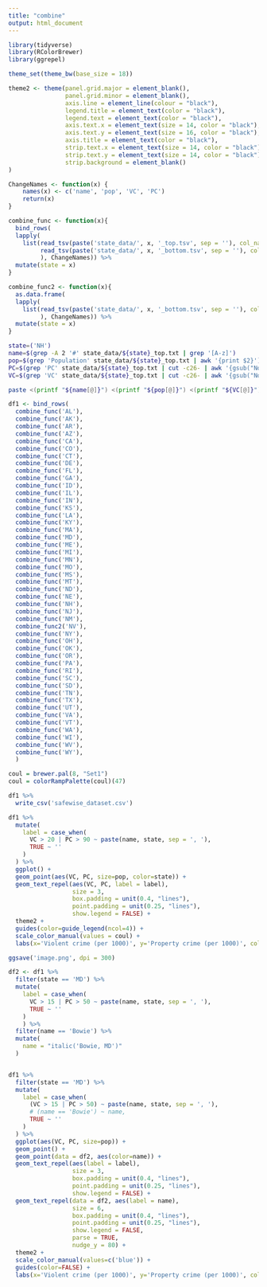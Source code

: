 ```yaml
---
title: "combine"
output: html_document
---
```


```r
library(tidyverse)
library(RColorBrewer)
library(ggrepel)

theme_set(theme_bw(base_size = 18))

theme2 <- theme(panel.grid.major = element_blank(),
                panel.grid.minor = element_blank(),
                axis.line = element_line(colour = "black"),
                legend.title = element_text(color = "black"),
                legend.text = element_text(color = "black"),
                axis.text.x = element_text(size = 14, color = "black"),
                axis.text.y = element_text(size = 16, color = "black"),
                axis.title = element_text(color = "black"),
                strip.text.x = element_text(size = 14, color = "black"),
                strip.text.y = element_text(size = 14, color = "black"),
                strip.background = element_blank()
)
```

```r
ChangeNames <- function(x) {
    names(x) <- c('name', 'pop', 'VC', 'PC')
    return(x)
}

combine_func <- function(x){
  bind_rows(
  lapply(
    list(read_tsv(paste('state_data/', x, '_top.tsv', sep = ''), col_names = FALSE), 
         read_tsv(paste('state_data/', x, '_bottom.tsv', sep = ''), col_names = FALSE) %>% select(-X1)
         ), ChangeNames)) %>% 
  mutate(state = x)
}

combine_func2 <- function(x){
  as.data.frame(
  lapply(
    list(read_tsv(paste('state_data/', x, '_bottom.tsv', sep = ''), col_names = FALSE)#  %>% select(-X1)
         ), ChangeNames)) %>% 
  mutate(state = x)
}
```

```bash
state=('NH')
name=$(grep -A 2 '#' state_data/${state}_top.txt | grep '[A-z]')
pop=$(grep 'Population' state_data/${state}_top.txt | awk '{print $2}')
PC=$(grep 'PC' state_data/${state}_top.txt | cut -c26- | awk '{gsub("Not available,", "");sum = 0; for (i = 1; i <= NF; i++) sum += $i; sum /= NF; print sum}')
VC=$(grep 'VC' state_data/${state}_top.txt | cut -c26- | awk '{gsub("Not available,", "");sum = 0; for (i = 1; i <= NF; i++) sum += $i; sum /= NF; print sum}')

paste <(printf "${name[@]}") <(printf "${pop[@]}") <(printf "${VC[@]}") <(printf "${PC[@]}") > state_data/${state}_top.tsv
```

```r
df1 <- bind_rows(
  combine_func('AL'),
  combine_func('AK'), 
  combine_func('AR'),  
  combine_func('AZ'),
  combine_func('CA'),
  combine_func('CO'),
  combine_func('CT'),
  combine_func('DE'),
  combine_func('FL'),
  combine_func('GA'),
  combine_func('ID'),
  combine_func('IL'),
  combine_func('IN'),
  combine_func('KS'),
  combine_func('LA'),
  combine_func('KY'),
  combine_func('MA'),
  combine_func('MD'),
  combine_func('ME'),
  combine_func('MI'),
  combine_func('MN'),
  combine_func('MO'),
  combine_func('MS'),
  combine_func('MT'),
  combine_func('ND'),
  combine_func('NE'),
  combine_func('NH'),
  combine_func('NJ'),
  combine_func('NM'),
  combine_func2('NV'),
  combine_func('NY'),
  combine_func('OH'),
  combine_func('OK'),
  combine_func('OR'),
  combine_func('PA'),
  combine_func('RI'),
  combine_func('SC'),
  combine_func('SD'),
  combine_func('TN'),
  combine_func('TX'),
  combine_func('UT'),
  combine_func('VA'),
  combine_func('VT'),
  combine_func('WA'),
  combine_func('WI'),
  combine_func('WV'),
  combine_func('WY'), 
  )
```

```r
coul = brewer.pal(8, "Set1") 
coul = colorRampPalette(coul)(47)

df1 %>% 
  write_csv('safewise_dataset.csv')

df1 %>%
  mutate(
    label = case_when(
      VC > 20 | PC > 90 ~ paste(name, state, sep = ', '),
      TRUE ~ ''
    )
  ) %>% 
  ggplot() +
  geom_point(aes(VC, PC, size=pop, color=state)) +
  geom_text_repel(aes(VC, PC, label = label),
                  size = 3,
                  box.padding = unit(0.4, "lines"),
                  point.padding = unit(0.25, "lines"),
                  show.legend = FALSE) +
  theme2 +
  guides(color=guide_legend(ncol=4)) +
  scale_color_manual(values = coul) +
  labs(x='Violent crime (per 1000)', y='Property crime (per 1000)', color='State')

ggsave('image.png', dpi = 300)
```


```r
df2 <- df1 %>% 
  filter(state == 'MD') %>% 
  mutate(
    label = case_when(
      VC > 15 | PC > 50 ~ paste(name, state, sep = ', '),
      TRUE ~ ''
    )
    ) %>% 
  filter(name == 'Bowie') %>% 
  mutate(
    name = "italic('Bowie, MD')"
  )


df1 %>% 
  filter(state == 'MD') %>% 
  mutate(
    label = case_when(
      (VC > 15 | PC > 50) ~ paste(name, state, sep = ', '),
      # (name == 'Bowie') ~ name,
      TRUE ~ ''
    )
  ) %>% 
  ggplot(aes(VC, PC, size=pop)) +
  geom_point() +
  geom_point(data = df2, aes(color=name)) +
  geom_text_repel(aes(label = label),
                  size = 3,
                  box.padding = unit(0.4, "lines"),
                  point.padding = unit(0.25, "lines"),
                  show.legend = FALSE) +
  geom_text_repel(data = df2, aes(label = name),
                  size = 6,
                  box.padding = unit(0.4, "lines"),
                  point.padding = unit(0.25, "lines"),
                  show.legend = FALSE,
                  parse = TRUE,
                  nudge_y = 80) +
  theme2 +
  scale_color_manual(values=c('blue')) +
  guides(color=FALSE) +
  labs(x='Violent crime (per 1000)', y='Property crime (per 1000)', color='State')
```




